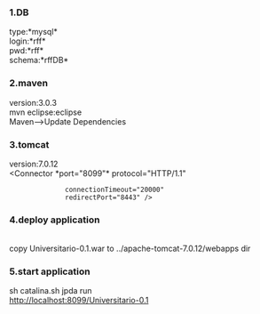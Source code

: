 ===1.DB===
type:*mysql*<br>
login:*rff*<br>
pwd:*rff*<br>
schema:*rffDB*<br>

===2.maven===
version:3.0.3<br>
mvn eclipse:eclipse<br>
Maven-->Update Dependencies<br>

===3.tomcat===
version:7.0.12<br>
<Connector *port="8099"* protocol="HTTP/1.1" 
               connectionTimeout="20000" 
               redirectPort="8443" />

===4.deploy application===
{{{mvn clean install -Dmaven.test.skip=true}}}<br>
copy Universitario-0.1.war to ../apache-tomcat-7.0.12/webapps dir


===5.start application===

sh catalina.sh jpda run<br>
http://localhost:8099/Universitario-0.1